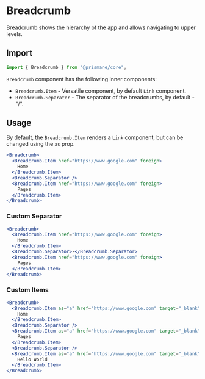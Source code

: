 # Breadcrumb

Breadcrumb shows the hierarchy of the app and allows navigating to upper levels.

## Import

```js
import { Breadcrumb } from "@prismane/core";
```

`Breadcrumb` component has the following inner components:

- `Breadcrumb.Item` - Versatile component, by default `Link` component.
- `Breadcrumb.Separator` - The separator of the breadcrumbs, by default - "/".

## Usage

By default, the `Breadcrumb.Item` renders a `Link` component, but can be changed using the `as` prop.

```jsx
<Breadcrumb>
  <Breadcrumb.Item href="https://www.google.com" foreign>
    Home
  </Breadcrumb.Item>
  <Breadcrumb.Separator />
  <Breadcrumb.Item href="https://www.google.com" foreign>
    Pages
  </Breadcrumb.Item>
</Breadcrumb>
```

### Custom Separator

```jsx
<Breadcrumb>
  <Breadcrumb.Item href="https://www.google.com" foreign>
    Home
  </Breadcrumb.Item>
  <Breadcrumb.Separator>-</Breadcrumb.Separator>
  <Breadcrumb.Item href="https://www.google.com" foreign>
    Pages
  </Breadcrumb.Item>
</Breadcrumb>
```

### Custom Items

```jsx
<Breadcrumb>
  <Breadcrumb.Item as="a" href="https://www.google.com" target="_blank">
    Home
  </Breadcrumb.Item>
  <Breadcrumb.Separator />
  <Breadcrumb.Item as="a" href="https://www.google.com" target="_blank">
    Pages
  </Breadcrumb.Item>
  <Breadcrumb.Separator />
  <Breadcrumb.Item as="a" href="https://www.google.com" target="_blank">
    Hello World
  </Breadcrumb.Item>
</Breadcrumb>
```
